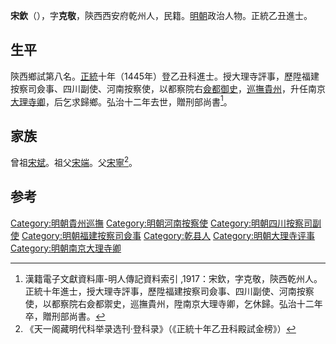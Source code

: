 '''宋欽'''（{{bd|1414年||1499年}}），字'''克敬'''，陝西西安府乾州人，民籍。[[明朝|明朝]]政治人物。正統乙丑進士。

==生平==
陝西鄉試第八名。[[正统_(年号)|正統]]十年（1445年）登乙丑科進士。授大理寺評事，歷陞福建按察司僉事、四川副使、河南按察使，以都察院右[[僉都御史|僉都御史]]，[[貴州巡撫|巡撫貴州]]，升任南京[[大理寺卿|大理寺卿]]，后乞求歸鄉。弘治十二年去世，贈刑部尚書<ref>漢籍電子文獻資料庫-明人傳記資料索引 ,1917：宋欽，字克敬，陝西乾州人。正統十年進士，授大理寺評事，歷陞福建按察司僉事、四川副使、河南按察使，以都察院右僉都禦史，巡撫貴州，陞南京大理寺卿，乞休歸。弘治十二年卒，贈刑部尚書。	</ref>。

==家族==
曾祖[[宋斌|宋斌]]。祖父[[宋端|宋端]]。父[[宋寧|宋寧]]<ref>《天一阁藏明代科举录选刊·登科录》（《正統十年乙丑科殿試金榜》）</ref>。

==参考==
{{reflist}}
{{明朝人物小作品}}
{{正統十年乙丑科殿試金榜}}
{{DEFAULTSORT:Song宋}}
[[Category:明朝貴州巡撫|Category:明朝貴州巡撫]]
[[Category:明朝河南按察使|Category:明朝河南按察使]]
[[Category:明朝四川按察司副使|Category:明朝四川按察司副使]]
[[Category:明朝福建按察司僉事|Category:明朝福建按察司僉事]]
[[Category:乾县人|Category:乾县人]]
[[Category:明朝大理寺评事|Category:明朝大理寺评事]]
[[Category:明朝南京大理寺卿|Category:明朝南京大理寺卿]]